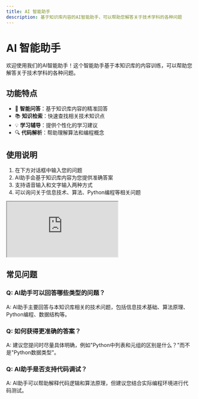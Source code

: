 ```yaml
---
title: AI 智能助手
description: 基于知识库内容的AI智能助手，可以帮助您解答关于技术学科的各种问题
---
```


# AI 智能助手

欢迎使用我们的AI智能助手！这个智能助手基于本知识库的内容训练，可以帮助您解答关于技术学科的各种问题。

## 功能特点

- 🤖 **智能问答**：基于知识库内容的精准回答
- 📚 **知识检索**：快速查找相关技术知识点
- 💡 **学习辅导**：提供个性化的学习建议
- 🔍 **代码解析**：帮助理解算法和编程概念

## 使用说明

1. 在下方对话框中输入您的问题
2. AI助手会基于知识库内容为您提供准确答案
3. 支持语音输入和文字输入两种方式
4. 可以询问关于信息技术、算法、Python编程等相关问题

<div style={{ marginTop: '2rem', border: '1px solid #e1e5e9', borderRadius: '8px', overflow: 'hidden' }}>
  <iframe
    src="https://udify.app/chatbot/RFSZ0cyScvEubgxC"
    style={{
      width: '100%',
      height: '700px',
      border: 'none',
      display: 'block'
    }}
    allow="microphone"
    loading="lazy"
    title="AI智能助手"
  ></iframe>
</div>

## 常见问题

### Q: AI助手可以回答哪些类型的问题？
A: AI助手主要回答与本知识库相关的技术问题，包括信息技术基础、算法原理、Python编程、数据结构等。

### Q: 如何获得更准确的答案？
A: 建议您提问时尽量具体明确，例如"Python中列表和元组的区别是什么？"而不是"Python数据类型"。

### Q: AI助手是否支持代码调试？
A: AI助手可以帮助解释代码逻辑和算法原理，但建议您结合实际编程环境进行代码测试。
